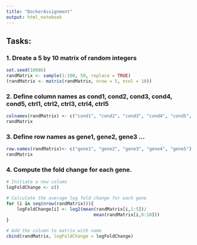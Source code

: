 ```yaml
---
title: "DockerAssignment"
output: html_notebook
---
```



## Tasks:

### 1. Dreate a 5 by 10 matrix of random integers
```r
set.seed(10086)
randMatrix <- sample(1:100, 50, replace = TRUE)
(randMatrix <- matrix(randMatrix, nrow = 5, ncol = 10))
```
### 2. Define column names as cond1, cond2, cond3, cond4, cond5, ctrl1, ctrl2, ctrl3, ctrl4, ctrl5
```r
colnames(randMatrix) <- c("cond1", "cond2", "cond3", "cond4", "cond5", "ctrl1", "ctrl2", "ctrl3", "ctrl4", "ctrl5")
randMatrix
```
### 3. Define row names as gene1, gene2, gene3 ...
```r
row.names(randMatrix)<- c("gene1", "gene2", "gene3", "gene4", "gene5")
randMatrix
```
### 4. Compute the fold change for each gene.
```r
# Initiate a new column
logFoldChange <- c()

# Calculate the average log fold change for each gene
for (i in seq(nrow(randMatrix))){
    logFoldChange[i] <- log2(mean(randMatrix[i,1:5])/
                                 mean(randMatrix[i,6:10]))
}

# Add the column to matrix with name
cbind(randMatrix, logFoldChange = logFoldChange)
```

